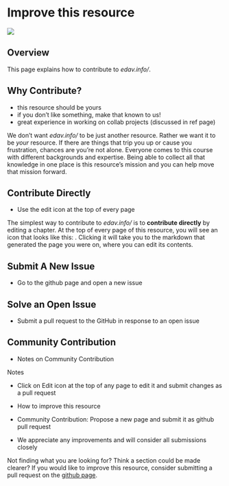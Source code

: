 # Improve this resource {#contribute}

![](images/banners/banner_contribute.png)

## Overview

This page explains how to contribute to *edav.info/*.

## Why Contribute?

- this resource should be yours
- if you don't like something, make that known to us!
- great experience in working on collab projects (discussed in ref page)

We don't want *edav.info/* to be just another resource. Rather we want it to be *your* resource. If there are things that trip you up or cause you frustration, chances are you're not alone. Everyone comes to this course with different backgrounds and expertise. Being able to collect all that knowledge in one place is this resource's mission and you can help move that mission forward.

## Contribute Directly

- Use the edit icon at the top of every page

The simplest way to contribute to *edav.info/* is to **contribute directly** by editing a chapter. At the top of every page of this resource, you will see an icon that looks like this: <i class="fas fa-edit"></i>. Clicking it will take you to the markdown that generated the page you were on, where you can edit its contents.

## Submit A New Issue

- Go to the github page and open a new issue

## Solve an Open Issue

- Submit a pull request to the GitHub in response to an open issue

## Community Contribution

- Notes on Community Contribution

Notes

- Click on Edit icon at the top of any page to edit it and submit changes as a pull request

- How to improve this resource
- Community Contribution: Propose a new page and submit it as github pull request
- We appreciate any improvements and will consider all submissions closely


Not finding what you are looking for? Think a section could be made clearer? If you would like to improve this resource, consider submitting a pull request on the [github page](https://github.com/jtr13/EDAV){target="_blank"}.


